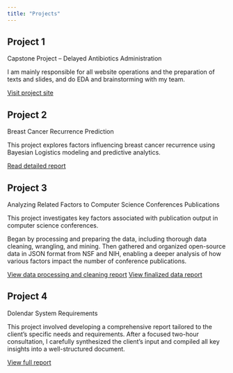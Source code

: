 ```yaml
---
title: "Projects"
---
```


## Project 1
Capstone Project – Delayed Antibiotics Administration

I am mainly responsible for all website operations and the preparation of texts and slides, and do EDA and brainstorming with my team.

[Visit project site](https://sites.google.com/uci.edu/2025stats170a-group9-site/home?authuser=0)

## Project 2
Breast Cancer Recurrence Prediction

This project explores factors influencing breast cancer recurrence using Bayesian Logistics modeling and predictive analytics.

[Read detailed report](media/Breast_Cancer_Recurrence_Prediction.md) 

## Project 3
Analyzing Related Factors to Computer Science Conferences Publications 

This project investigates key factors associated with publication output in computer science conferences.

Began by processing and preparing the data, including thorough data cleaning, wrangling, and mining. Then gathered and organized open-source data in JSON format from NSF and NIH, enabling a deeper analysis of how various factors impact the number of conference publications.

[View data processing and cleaning report](media/Stats170A_a1.md)
[View finalized data report](media/Stats170A_a1.md)

## Project 4
Dolendar System Requirements

This project involved developing a comprehensive report tailored to the client's specific needs and requirements. After a focused two-hour consultation, I carefully synthesized the client's input and compiled all key insights into a well-structured document.

[View full report](media/Dolendar_System_Requirements.md)
